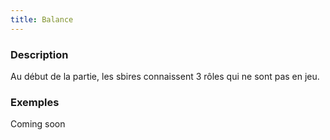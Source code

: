 ```yaml
---
title: Balance
---
```



<Role BALANCE header />

### Description

Au début de la partie, les sbires connaissent 3 rôles qui ne sont pas en jeu.

### Exemples

Coming soon
